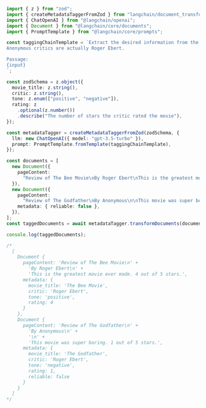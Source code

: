 ```typescript
import { z } from "zod";
import { createMetadataTaggerFromZod } from "langchain/document_transformers/openai_functions";
import { ChatOpenAI } from "@langchain/openai";
import { Document } from "@langchain/core/documents";
import { PromptTemplate } from "@langchain/core/prompts";

const taggingChainTemplate = `Extract the desired information from the following passage.
Anonymous critics are actually Roger Ebert.

Passage:
{input}
`;

const zodSchema = z.object({
  movie_title: z.string(),
  critic: z.string(),
  tone: z.enum(["positive", "negative"]),
  rating: z
    .optional(z.number())
    .describe("The number of stars the critic rated the movie"),
});

const metadataTagger = createMetadataTaggerFromZod(zodSchema, {
  llm: new ChatOpenAI({ model: "gpt-3.5-turbo" }),
  prompt: PromptTemplate.fromTemplate(taggingChainTemplate),
});

const documents = [
  new Document({
    pageContent:
      "Review of The Bee Movie\nBy Roger Ebert\nThis is the greatest movie ever made. 4 out of 5 stars.",
  }),
  new Document({
    pageContent:
      "Review of The Godfather\nBy Anonymous\n\nThis movie was super boring. 1 out of 5 stars.",
    metadata: { reliable: false },
  }),
];
const taggedDocuments = await metadataTagger.transformDocuments(documents);

console.log(taggedDocuments);

/*
  [
    Document {
      pageContent: 'Review of The Bee Movie\n' +
        'By Roger Ebert\n' +
        'This is the greatest movie ever made. 4 out of 5 stars.',
      metadata: {
        movie_title: 'The Bee Movie',
        critic: 'Roger Ebert',
        tone: 'positive',
        rating: 4
      }
    },
    Document {
      pageContent: 'Review of The Godfather\n' +
        'By Anonymous\n' +
        '\n' +
        'This movie was super boring. 1 out of 5 stars.',
      metadata: {
        movie_title: 'The Godfather',
        critic: 'Roger Ebert',
        tone: 'negative',
        rating: 1,
        reliable: false
      }
    }
  ]
*/
```